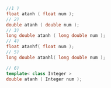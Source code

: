 ```cpp
//1 )
float atanh ( float num );
// 2)
double atanh ( double num );
// 3)
long double atanh ( long double num );
// 4)
float atanhf( float num );
// 5)
long double atanhl( long double num );
```
```cpp title="Additional Overloads"
// 6)
template< class Integer >
double atanh ( Integer num );
```